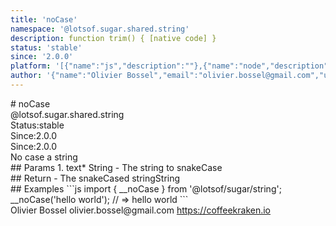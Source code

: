 ```yaml
---
title: 'noCase'
namespace: '@lotsof.sugar.shared.string'
description: function trim() { [native code] }
status: 'stable'
since: '2.0.0'
platform: '[{"name":"js","description":""},{"name":"node","description":""}]'
author: '{"name":"Olivier Bossel","email":"olivier.bossel@gmail.com","url":"https://coffeekraken.io"}'
---
```

<div class="docmap-mdx">
# noCase
<div class="_namespace">@lotsof.sugar.shared.string</div>
<div class="_metas">
<div class="_status"><span class="_status-label">Status:</span><span class="_status-value -stable">stable</span></div>
<div class="_since"><span class="_since-label">Since:</span><span class="_since-value">2.0.0</span></div>
<div class="_since"><span class="_since-label">Since:</span><span class="_since-value">2.0.0</span></div>
</div>
<div class="_description">
No case a string
</div>
<div class="_params">
## Params
1. <span class="_name">text<span class="_required">*</span></span><span class="_default"></span> <span class="_type">String</span>
   - The string to snakeCase
</div>
<div class="_return">
## Return
- <span class="_description">The snakeCased string</span><span class="_default"></span><span class="_type">String</span>
</div>
<div class="_examples">
## Examples
```js
import { __noCase } from '@lotsof/sugar/string';
__noCase('hello world'); // => hello world
```
</div>
<div class="_author">
<span class="_name">Olivier Bossel</span>
<span class="_email">olivier.bossel@gmail.com</span>
<a href="https://coffeekraken.io" target="_blank" class="_url">https://coffeekraken.io</a>
</div>
</div>